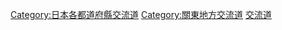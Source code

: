 {{日本行政區劃分類導航|交流道}}
{{Commonscat|Interchanges in Chiba prefecture}}

{{DEFAULTSORT:Chiba}}
[[Category:日本各都道府縣交流道|Category:日本各都道府縣交流道]]
[[Category:關東地方交流道|Category:關東地方交流道]]
[[Category:千葉縣道路|交流道]]